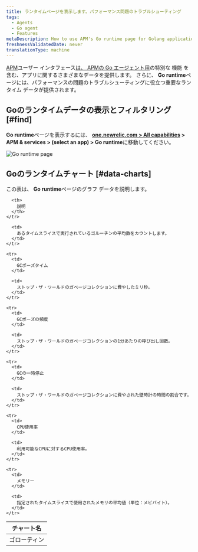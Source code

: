 ```yaml
---
title: ランタイムページを表示します。パフォーマンス問題のトラブルシューティング
tags:
  - Agents
  - Go agent
  - Features
metaDescription: How to use APM's Go runtime page for Golang applications to help troubleshoot performance issues.
freshnessValidatedDate: never
translationType: machine
---
```


[APM](/docs/apm)ユーザー インタフェース[は、 APMの Go エージェント用](/docs/agents/go-agent/get-started/new-relic-go)の特別な 機能 を含む、アプリに関するさまざまなデータを提供します。 さらに、 <DNT>**Go runtime**</DNT>ページには、パフォーマンスの問題のトラブルシューティングに役立つ重要なランタイム データが提供されます。

## Goのランタイムデータの表示とフィルタリング [#find]

<DNT>**Go runtime**</DNT>ページを表示するには、 <DNT>**[one.newrelic.com > All capabilities](https://one.newrelic.com/all-capabilities) > APM & services > (select an app) > Go runtime**</DNT>に移動してください。

<img
  title="Go runtime page"
  alt="Go runtime page"
  src="/images/apm_screenshot-full_Go-runtime-UI.webp"
/>

## Goのランタイムチャート [#data-charts]

この表は、 <DNT>**Go runtime**</DNT>ページのグラフ データを説明します。

<table>
  <thead>
    <tr>
      <th style={{ width: "200px" }}>
        チャート名
      </th>

      <th>
        説明
      </th>
    </tr>
  </thead>

  <tbody>
    <tr>
      <td>
        ゴローティン
      </td>

      <td>
        あるタイムスライスで実行されているゴルーチンの平均数をカウントします。
      </td>
    </tr>

    <tr>
      <td>
        GCポーズタイム
      </td>

      <td>
        ストップ・ザ・ワールドのガベージコレクションに費やしたミリ秒。
      </td>
    </tr>

    <tr>
      <td>
        GCポーズの頻度
      </td>

      <td>
        ストップ・ザ・ワールドのガベージコレクションの1分あたりの呼び出し回数。
      </td>
    </tr>

    <tr>
      <td>
        GCの一時停止
      </td>

      <td>
        ストップ・ザ・ワールドのガベージコレクションに費やされた壁時計の時間の割合です。
      </td>
    </tr>

    <tr>
      <td>
        CPU使用率
      </td>

      <td>
        利用可能なCPUに対するCPU使用率。
      </td>
    </tr>

    <tr>
      <td>
        メモリー
      </td>

      <td>
        指定されたタイムスライスで使用されたメモリの平均値（単位：メビバイト）。
      </td>
    </tr>
  </tbody>
</table>
